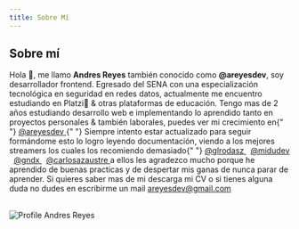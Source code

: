 ```yaml
---
title: Sobre Mí
---
```


## Sobre mí

<p className="pt-6">
  Hola 👋, me llamo <b>Andres Reyes</b> también conocido como <b>@areyesdev</b>, soy desarrollador
  frontend. Egresado del SENA con una especialización tecnológica en seguridad en redes datos,
  actualmente me encuentro estudiando en Platzi💚 & otras plataformas de educación. Tengo mas de 2
  años estudiando desarrollo web e implementando lo aprendido tanto en proyectos personales &
  también laborales, puedes ver mi crecimiento en{" "}
  <a href="https:/github.com/areyesdev" target="_blank" rel="noopener noreferrer">
    @areyesdev
  </a>{" "}
  Siempre intento estar actualizado para seguir formándome esto lo logro leyendo documentación,
  viendo a los mejores streamers los cuales los recomiendo demasiado{" "}
  <a href="https://www.twitch.tv/guillermorodas" target="_blank" rel="noopener noreferrer">
    @glrodasz
  </a>
  &nbsp;
  <a href="https://www.twitch.tv/guillermorodas" target="_blank" rel="noopener noreferrer">
    @midudev
  </a>
  &nbsp;
  <a href="https://www.twitch.tv/gndxdev" target="_blank" rel="noopener noreferrer">
    @gndx
  </a>
  &nbsp; <a href="https://www.twitch.tv/guillermorodas" target="_blank" rel="noopener noreferrer">
    @carlosazaustre
  </a> a ellos les agradezco mucho porque he aprendido de buenas practicas y de despertar mis ganas de
  nunca parar de aprender. Si quieres saber mas de mi descarga mi CV o si tienes alguna duda no dudes
  en escribirme un mail <a
    href="mailto:areyesdev@gmail.com"
    target="_blank"
    rel="noopener noreferrer">
    areyesdev@gmail.com
  </a>
</p>

<br />
<Image width={672} height={436} src="/static/images/profile.png" alt="Profile Andres Reyes" />
